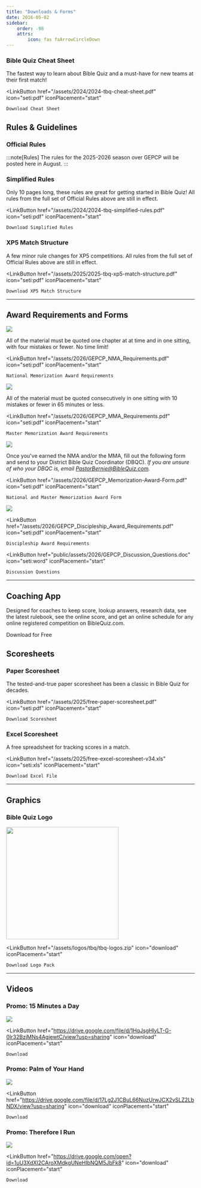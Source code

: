 ```yaml
---
title: "Downloads & Forms"
date: 2016-05-02
sidebar:
    order: -98
    attrs:
        icon: fas faArrowCircleDown
---
```



### Bible Quiz Cheat Sheet

The fastest way to learn about Bible Quiz and a must-have for new teams at their first match!

<LinkButton
    href="/assets/2024/2024-tbq-cheat-sheet.pdf"
    icon="seti:pdf"
    iconPlacement="start"
>
    Download Cheat Sheet
</LinkButton>

## Rules & Guidelines

### Official Rules

:::note[Rules]
The rules for the 2025-2026 season over GEPCP will be posted here in August.
:::

[//]: # "For use in all Bible Quiz matches, all year long."
[//]: # '<LinkButton href="/assets/2026/25-26_GEPCP_TBQ_Rules.pdf" icon="seti:pdf" iconPlacement="start">Download Rules</LinkButton>'

### Simplified Rules

Only 10 pages long, these rules are great for getting started in Bible Quiz! All rules from the full set of Official Rules above are still in effect.

<LinkButton
    href="/assets/2024/2024-tbq-simplified-rules.pdf"
    icon="seti:pdf"
    iconPlacement="start"
>
    Download Simplified Rules
</LinkButton>

### XP5 Match Structure

A few minor rule changes for XP5 competitions. All rules from the full set of Official Rules above are still in effect.

<LinkButton
    href="/assets/2025/2025-tbq-xp5-match-structure.pdf"
    icon="seti:pdf"
    iconPlacement="start"
>
    Download XP5 Match Structure
</LinkButton>

[//]: # "### Tiebreakers"
[//]: # '<LinkButton href="/assets/2023/2023-tbq-national-finals-tie-breaker-rules.pdf" icon="seti:pdf" iconPlacement="start">Download Tie Breaking Rules</LinkButton>'

---

## Award Requirements and Forms

![](/assets/2026/NMA_Requirements.jpg)

All of the material must be quoted one chapter at at time and in one sitting, with four mistakes or fewer. No time limit!

<LinkButton
    href="/assets/2026/GEPCP_NMA_Requirements.pdf"
    icon="seti:pdf"
    iconPlacement="start"
>
    National Memorization Award Requirements
</LinkButton>

![](/assets/2026/MMA_Requirements.jpg)

All of the material must be quoted consecutively in one sitting with 10 mistakes or fewer in 65 minutes or less.

<LinkButton
    href="/assets/2026/GEPCP_MMA_Requirements.pdf"
    icon="seti:pdf"
    iconPlacement="start"
>
    Master Memorization Award Requirements
</LinkButton>

![](/assets/2026/Memorization_Award_Form.jpg)

Once you've earned the NMA and/or the MMA, fill out the following form and send to your District Bible Quiz Coordinator (DBQC). _If you are unsure of who your DBQC is, email PastorBernie@BibleQuiz.com._

<LinkButton
    href="/assets/2026/GEPCP_Memorization-Award-Form.pdf"
    icon="seti:pdf"
    iconPlacement="start"
>
    National and Master Memorization Award Form
</LinkButton>

![](/assets/2026/Discipleship_Requirements.jpg)

<LinkButton
    href="/assets/2026/GEPCP_Discipleship_Award_Requirements.pdf"
    icon="seti:pdf"
    iconPlacement="start"
>
    Discipleship Award Requirements
</LinkButton>

<LinkButton
    href="public/assets/2026/GEPCP_Discussion_Questions.doc"
    icon="seti:word"
    iconPlacement="start"
>
    Discussion Questions
</LinkButton>

---

## Coaching App

Designed for coaches to keep score, lookup answers, research data, see the latest rulebook, see the online score, and get an online schedule for any online registered competition on BibleQuiz.com.

<LinkButton href="/apps">Download for Free</LinkButton>

## Scoresheets

### Paper Scoresheet

The tested-and-true paper scoresheet has been a classic in Bible Quiz for decades.

<LinkButton
    href="/assets/2025/free-paper-scoresheet.pdf"
    icon="seti:pdf"
    iconPlacement="start"
>
    Download Scoresheet
</LinkButton>

### Excel Scoresheet

A free spreadsheet for tracking scores in a match.

<LinkButton
    href="/assets/2025/free-excel-scoresheet-v34.xls"
    icon="seti:xls"
    iconPlacement="start"
>
    Download Excel File
</LinkButton>

---

## Graphics

### Bible Quiz Logo

<img src="/assets/logos/tbq/tbq-logo.png" width="300" />

<LinkButton
    href="/assets/logos/tbq/tbq-logos.zip"
    icon="download"
    iconPlacement="start"
>
    Download Logo Pack
</LinkButton>

---

## Videos

### Promo: 15 Minutes a Day

![](/assets/images/download-video-15-minutes-a-day.jpg)

<LinkButton
    href="https://drive.google.com/file/d/1HqJsgHlyLT-G-0Ir32BzjMNs4AgjewtC/view?usp=sharing"
    icon="download"
    iconPlacement="start"
>
    Download
</LinkButton>

### Promo: Palm of Your Hand

![](/assets/images/download-video-palm-of-your-hand.jpg)

<LinkButton
    href="https://drive.google.com/file/d/17Lg2J1CBuL66NuzUrwJCX2vSLZ2LbNDX/view?usp=sharing"
    icon="download"
    iconPlacement="start"
>
    Download
</LinkButton>

### Promo: Therefore I Run

![](/assets/images/download-video-promo-therefore-i-run.jpg)

<LinkButton
    href="https://drive.google.com/open?id=1uU3XdXI2CAroXMdkgUNeHIbNQM5JbFk8"
    icon="download"
    iconPlacement="start"
>
    Download
</LinkButton>
